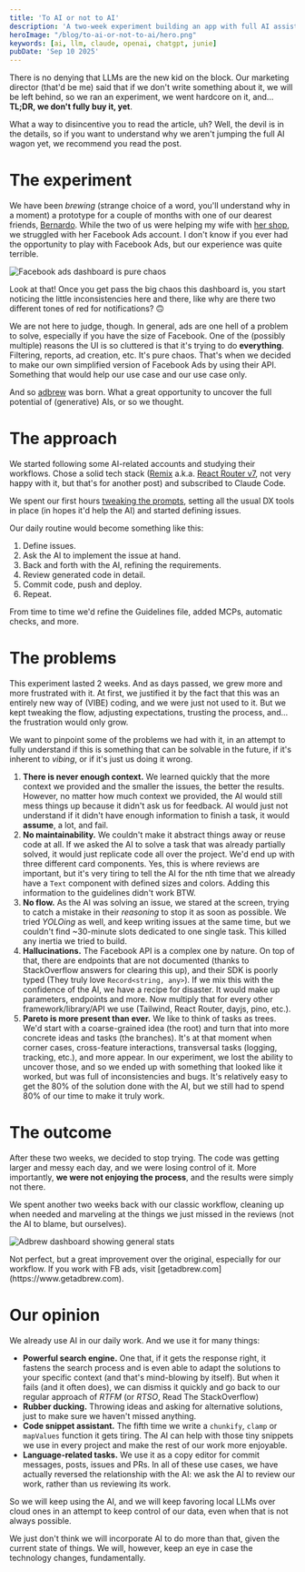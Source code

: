 ```yaml
---
title: 'To AI or not to AI'
description: 'A two-week experiment building an app with full AI assistance, exploring both the promise and frustrations of LLM-based development workflows.'
heroImage: "/blog/to-ai-or-not-to-ai/hero.png"
keywords: [ai, llm, claude, openai, chatgpt, junie]
pubDate: 'Sep 10 2025'
---
```


There is no denying that LLMs are the new kid on the block. Our marketing director (that'd be me) said that if we don't write something about it, we will be left behind, so we ran an experiment, we went hardcore on it, and... **TL;DR, we don't fully buy it, yet**.

What a way to disincentive you to read the article, uh? Well, the devil is in the details, so if you want to understand why we aren't jumping the full AI wagon yet, we recommend you read the post.

# The experiment

We have been _brewing_ (strange choice of a word, you'll understand why in a moment) a prototype for a couple of months with one of our dearest friends, [Bernardo](https://www.bernardo.fyi/). While the two of us were helping my wife with [her shop](https://guauful.com/), we struggled with her Facebook Ads account. I don't know if you ever had the opportunity to play with Facebook Ads, but our experience was quite terrible.

![Facebook ads dashboard is pure chaos](/blog/to-ai-or-not-to-ai/fb-ads.png)

<p class="footnote">Look at that! Once you get pass the big chaos this dashboard is, you start noticing the little inconsistencies here and there, like why are there two different tones of red for notifications? 🙃</p>

We are not here to judge, though. In general, ads are one hell of a problem to solve, especially if you have the size of Facebook. One of the (possibly multiple) reasons the UI is so cluttered is that it's trying to do **everything**. Filtering, reports, ad creation, etc. It's pure chaos. That's when we decided to make our own simplified version of Facebook Ads by using their API. Something that would help our use case and our use case only.

And so [adbrew](https://www.getadbrew.com/) was born. What a great opportunity to uncover the full potential of (generative) AIs, or so we thought.

# The approach

We started following some AI-related accounts and studying their workflows. Chose a solid tech stack ([Remix](https://remix.run/) a.k.a. [React Router v7](https://reactrouter.com/home), not very happy with it, but that's for another post) and subscribed to Claude Code.

We spent our first hours [tweaking the prompts](https://www.anthropic.com/engineering/claude-code-best-practices), setting all the usual DX tools in place (in hopes it'd help the AI) and started defining issues.

Our daily routine would become something like this:

1. Define issues.
2. Ask the AI to implement the issue at hand.
3. Back and forth with the AI, refining the requirements.
4. Review generated code in detail.
5. Commit code, push and deploy.
6. Repeat.

From time to time we'd refine the Guidelines file, added MCPs, automatic checks, and more.

# The problems

This experiment lasted 2 weeks. And as days passed, we grew more and more frustrated with it. At first, we justified it by the fact that this was an entirely new way of (VIBE) coding, and we were just not used to it. But we kept tweaking the flow, adjusting expectations, trusting the process, and... the frustration would only grow.

We want to pinpoint some of the problems we had with it, in an attempt to fully understand if this is something that can be solvable in the future, if it's inherent to _vibing_, or if it's just us doing it wrong.

1. **There is never enough context.** We learned quickly that the more context we provided and the smaller the issues, the better the results. However, no matter how much context we provided, the AI would still mess things up because it didn't ask us for feedback. AI would just not understand if it didn't have enough information to finish a task, it would **assume**, a lot, and fail.
2. **No maintainability.** We couldn't make it abstract things away or reuse code at all. If we asked the AI to solve a task that was already partially solved, it would just replicate code all over the project. We'd end up with three different card components. Yes, this is where reviews are important, but it's very tiring to tell the AI for the nth time that we already have a `Text` component with defined sizes and colors. Adding this information to the guidelines didn't work BTW.
3. **No flow.** As the AI was solving an issue, we stared at the screen, trying to catch a mistake in their _reasoning_ to stop it as soon as possible. We tried _YOLOing_ as well, and keep writing issues at the same time, but we couldn't find ~30-minute slots dedicated to one single task. This killed any inertia we tried to build.
4. **Hallucinations.** The Facebook API is a complex one by nature. On top of that, there are endpoints that are not documented (thanks to StackOverflow answers for clearing this up), and their SDK is poorly typed (They truly love `Record<string, any>`). If we mix this with the confidence of the AI, we have a recipe for disaster. It would make up parameters, endpoints and more. Now multiply that for every other framework/library/API we use (Tailwind, React Router, dayjs, pino, etc.).
5. **Pareto is more present than ever.** We like to think of tasks as trees. We'd start with a coarse-grained idea (the root) and turn that into more concrete ideas and tasks (the branches). It's at that moment when corner cases, cross-feature interactions, transversal tasks (logging, tracking, etc.), and more appear. In our experiment, we lost the ability to uncover those, and so we ended up with something that looked like it worked, but was full of inconsistencies and bugs. It's relatively easy to get the 80% of the solution done with the AI, but we still had to spend 80% of our time to make it truly work.

# The outcome

After these two weeks, we decided to stop trying. The code was getting larger and messy each day, and we were losing control of it. More importantly, **we were not enjoying the process**, and the results were simply not there.

We spent another two weeks back with our classic workflow, cleaning up when needed and marveling at the things we just missed in the reviews (not the AI to blame, but ourselves).

![Adbrew dashboard showing general stats](/blog/to-ai-or-not-to-ai/adbrew.png)

<p class="footnote">Not perfect, but a great improvement over the original, especially for our workflow. If you work with FB ads, visit [getadbrew.com](https://www.getadbrew.com).</p>

# Our opinion

We already use AI in our daily work. And we use it for many things:

- **Powerful search engine.** One that, if it gets the response right, it fastens the search process and is even able to adapt the solutions to your specific context (and that's mind-blowing by itself). But when it fails (and it often does), we can dismiss it quickly and go back to our regular approach of _RTFM_ (or _RTSO_, Read The StackOverflow)
- **Rubber ducking.** Throwing ideas and asking for alternative solutions, just to make sure we haven't missed anything.
- **Code snippet assistant.** The fifth time we write a `chunkify`, `clamp` or `mapValues` function it gets tiring. The AI can help with those tiny snippets we use in every project and make the rest of our work more enjoyable.
- **Language-related tasks.** We use it as a copy editor for commit messages, posts, issues and PRs. In all of these use cases, we have actually reversed the relationship with the AI: we ask the AI to review our work, rather than us reviewing its work.

So we will keep using the AI, and we will keep favoring local LLMs over cloud ones in an attempt to keep control of our data, even when that is not always possible.

We just don't think we will incorporate AI to do more than that, given the current state of things. We will, however, keep an eye in case the technology changes, fundamentally.
